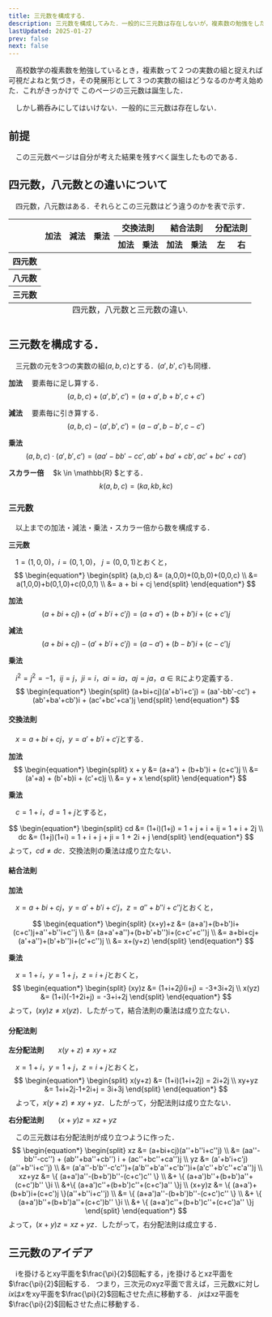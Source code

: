 ```yaml
---
title: 三元数を構成する．
description: 三元数を構成してみた．一般的に三元数は存在しないが，複素数の勉強をしたことで自分なりの三元数を構成できるのではと考え，やってみた．ここのその結果を記す．
lastUpdated: 2025-01-27
prev: false
next: false
---
```



　高校数学の複素数を勉強しているとき，複素数って２つの実数の組と捉えれば可視だよねと気づき，その発展形として３つの実数の組はどうなるのか考え始めた．これがきっかけで
このページの三元数は誕生した．

　しかし鵜呑みにしてはいけない．一般的に三元数は存在しない．

## 前提
　この三元数ページは自分が考えた結果を残すべく誕生したものである．

## 四元数，八元数との違いについて
　四元数，八元数はある．それらとこの三元数はどう違うのかを表で示す．

<table>
  <thead>
    <tr valign="middle">
      <th rowspan="2"></th> 
      <th rowspan="2">加法</th> 
      <th rowspan="2">減法</th> 
      <th rowspan="2">乗法</th> 
      <th colspan="2">交換法則</th>
      <th colspan="2">結合法則</th>
      <th colspan="2">分配法則</th>
    </tr> 
    <tr> 
      <th>加法</th> 
      <th>乗法</th> 
      <th>加法</th> 
      <th>乗法</th> 
      <th>左</th> 
      <th>右</th> 
    </tr> 
  </thead>
  <tbody align="center" >
    <tr>
      <th scope="row">四元数</th> 
      <td><Icon name="approve-check-circle" size="2rem" /></td>
      <td><Icon name="approve-check-circle" size="2rem" /></td>
      <td><Icon name="approve-check-circle" size="2rem" /></td> 
      <td><Icon name="approve-check-circle" size="2rem" /></td> 
      <td><Icon name="close" size="2rem" /></td> 
      <td><Icon name="approve-check-circle" size="2rem" /></td> 
      <td><Icon name="approve-check-circle" size="2rem" /></td> 
      <td><Icon name="approve-check-circle" size="2rem" /></td> 
      <td><Icon name="approve-check-circle" size="2rem" /></td> 
    </tr> 
    <tr>
      <th scope="row" style="text-align:center;">八元数</th> 
      <td><Icon name="approve-check-circle" size="2rem" /></td>
      <td><Icon name="approve-check-circle" size="2rem" /></td>
      <td><Icon name="approve-check-circle" size="2rem" /></td> 
      <td><Icon name="approve-check-circle" size="2rem" /></td> 
      <td><Icon name="close" size="2rem" /></td> 
      <td><Icon name="approve-check-circle" size="2rem" /></td> 
      <td><Icon name="close" size="2rem" /></td> 
      <td><Icon name="approve-check-circle" size="2rem" /></td> 
      <td><Icon name="approve-check-circle" size="2rem" /></td> 
    </tr> 
    <tr> 
      <th scope="row">三元数</th> 
      <td><Icon name="approve-check-circle" size="2rem" /></td>
      <td><Icon name="approve-check-circle" size="2rem" /></td>
      <td><Icon name="approve-check-circle" size="2rem" /></td> 
      <td><Icon name="approve-check-circle" size="2rem" /></td> 
      <td><Icon name="close" size="2rem" /></td> 
      <td><Icon name="approve-check-circle" size="2rem" /></td> 
      <td><Icon name="close" size="2rem" /></td> 
      <td><Icon name="close" size="2rem" /></td> 
      <td><Icon name="approve-check-circle" size="2rem" /></td> 
    </tr> 
  </tbody>
  <caption style="caption-side: bottom;">
    四元数，八元数と三元数の違い. 
  </caption>
</table>


## 三元数を構成する．
　三元数の元を3つの実数の組$(a, b, c)$とする．$(a',b',c')$も同様．

**加法**
　要素毎に足し算する．
  $$
  (a, b, c) + (a', b', c') = ( a + a', b + b', c + c')
  $$

**減法**
　要素毎に引き算する．
  $$
  (a, b, c) - (a', b', c') = ( a - a', b - b', c - c')
  $$

**乗法** 
  $$
  (a, b, c) \cdot (a', b', c') = (aa'-bb'-cc', ab'+ba'+cb', ac'+bc'+ca')
  $$

**スカラー倍**
　$k \in \mathbb{R} $とする．
  $$
  k ( a, b, c ) = (ka, kb, kc)
  $$ 

### 三元数
　以上までの加法・減法・乗法・スカラー倍から数を構成する．

**三元数**

　$1 = (1,0,0)$，$i = (0,1,0)$， $j = (0,0,1)$とおくと，
  $$
  \begin{equation*}
  \begin{split}
      (a,b,c) &= (a,0,0)+(0,b,0)+(0,0,c) \\
              &= a(1,0,0)+b(0,1,0)+c(0,0,1) \\
              &= a + bi + cj 
  \end{split} 
  \end{equation*} 
  $$

**加法**
  $$
  (a+bi+cj) + (a'+b'i+c'j) = (a+a')+(b+b')i+(c+c')j
  $$

**減法**
  $$
  (a+bi+cj) - (a'+b'i+c'j) = (a-a')+(b-b')i+(c-c')j
  $$

**乗法**

　$i^2 = j^2 = -1$，$ij = j$，$ji = i$，$ai = ia$，$aj = ja$，$a \in \mathbb{R}$により定義する．
  $$
  \begin{equation*} 
  \begin{split} 
  (a+bi+cj)(a'+b'i+c'j) = (aa'-bb'-cc') + (ab'+ba'+cb')i + (ac'+bc'+ca')j
  \end{split} 
  \end{equation*} 
  $$

#### 交換法則
　$x = a+bi+cj$，$y = a'+b'i+c'j$とする．

**加法**
  $$
  \begin{equation*} 
  \begin{split} 
    x + y &= (a+a') + (b+b')i + (c+c')j  \\
          &= (a'+a) + (b'+b)i + (c'+c)j  \\
          &= y + x 
  \end{split} 
  \end{equation*} 
  $$

**乗法**

　$c = 1+i$，$d = 1+j$とすると，

  $$
  \begin{equation*} 
  \begin{split} 
    cd &= (1+i)(1+j) = 1 + j + i + ij = 1 + i + 2j  \\
    dc &= (1+j)(1+i) = 1 + i + j + ji = 1 + 2i + j
  \end{split} 
  \end{equation*} 
  $$
  よって，$cd \neq dc$．交換法則の乗法は成り立たない．

#### 結合法則

**加法**

　$x=a+bi+cj$，$y=a'+b'i+c'j$，$z=a''+b''i+c''j$とおくと，

  $$
  \begin{equation*} 
  \begin{split}
  (x+y)+z &= (a+a')+(b+b')i+(c+c')j+a''+b''i+c''j \\
          &= (a+a'+a'')+(b+b'+b'')i+(c+c'+c'')j   \\
          &= a+bi+cj+(a'+a'')+(b'+b'')i+(c'+c'')j \\
          &= x+(y+z) 
  \end{split}
  \end{equation*} 
  $$

**乗法**

　$x=1+i$，$y=1+j$，$z=i+j$とおくと，
  $$
  \begin{equation*} 
  \begin{split} 
  (xy)z &= (1+i+2j)(i+j) = -3+3i+2j \\
  x(yz) &= (1+i)(-1+2i+j) = -3+i+2j
  \end{split} 
  \end{equation*} 
  $$
  よって，$(xy)z \neq x(yz)$．したがって，結合法則の乗法は成り立たない．

#### 分配法則

**左分配法則**　　$x(y+z) \neq xy + xz$

　$x=1+i$，$y=1+j$，$z=i+j$とおくと，
  $$
  \begin{equation*} 
  \begin{split}
  x(y+z) &= (1+i)(1+i+2j) = 2i+2j \\
  xy+yz &= 1+i+2j-1+2i+j = 3i+3j 
  \end{split} 
  \end{equation*} 
  $$
　よって，$x(y+z) \neq xy+yz$．したがって，分配法則は成り立たない．

**右分配法則**　　$(x+y)z = xz + yz$

　この三元数は右分配法則が成り立つように作った．
  $$
  \begin{equation*} 
  \begin{split}
  xz  &= (a+bi+cj)(a''+b''i+c''j) \\
      &= (aa''-bb''-cc'') + (ab''+ba''+cb'') i + (ac''+bc''+ca'')j \\
  yz  &= (a'+b'i+c'j)(a''+b''i+c''j)  \\
      &= (a'a''-b'b''-c'c'')+(a'b''+b'a''+c'b'')i+(a'c''+b'c''+c'a'')j  \\
  xz+yz &= \{ (a+a')a''-(b+b')b''-(c+c')c'' \} \\
          &+ \{ (a+a')b''+(b+b')a''+(c+c')b'' \}i \\
          &+\{ (a+a')c''+(b+b')c''+(c+c')a'' \}j \\
  (x+y)z &= \{ (a+a')+(b+b')i+(c+c')j \}(a''+b''i+c''j) \\
         &= \{ (a+a')a''-(b+b')b''-(c+c')c'' \}  \\
          &+ \{ (a+a')b''+(b+b')a''+(c+c')b'' \}i \\
          &+ \{ (a+a')c''+(b+b')c''+(c+c')a'' \}j
  \end{split}
  \end{equation*} 
  $$
  よって，$(x+y)z = xz+yz$．したがって，右分配法則は成立する．

## 三元数のアイデア
　iを掛けるとxy平面を$\frac{\pi}{2}$回転する，jを掛けるとxz平面を$\frac{\pi}{2}$回転する．
つまり，三次元のxyz平面で言えば，三元数$x$に対し$ix$は$x$をxy平面を$\frac{\pi}{2}$回転させた点に移動する．
$jx$はxz平面を$\frac{\pi}{2}$回転させた点に移動する．
　